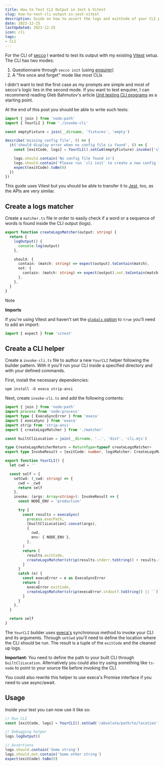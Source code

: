 ```yaml
---
title: How to Test CLI Output in Jest & Vitest
slug: how-to-test-cli-output-in-jest-vitest
description: Guide on how to assert the logs and exitCode of your CLI program when using Jest & Vitest
date: 2023-12-25
lastUpdated: 2023-12-25
icon: cli
tags:
- CLI
---
```


For the CLI of [secco](https://secco.lekoarts.de/) I wanted to test its output with my existing [Vitest](https://vitest.dev/) setup. The CLI has two modes:

1. Questionnaire through `secco init` (using [enquirer](https://github.com/enquirer/enquirer))
1. A "fire once and forget" mode like most CLIs

I didn't want to test the first case as my prompts are simple and most of secco's logic lies in the second mode. If you want to test enquirer, I can recommend reading Gleb Bahmutov's article [Unit testing CLI programs](https://glebbahmutov.com/blog/unit-testing-cli-programs/) as a starting point.

At the end of this post you should be able to write such tests:

```ts {{ title: 'tests/config.test.ts', highlight: [8] }}
import { join } from 'node:path'
import { YourCLI } from './invoke-cli'

const emptyFixture = join(__dirname, 'fixtures', 'empty')

describe('missing config file', () => {
  it('should display error when no config file is found', () => {
    const [exitCode, logs] = YourCLI().setCwd(emptyFixture).invoke(['start', '--verbose'])

    logs.should.contain('No config file found in')
    logs.should.contain('Please run `cli init` to create a new config file.')
    expect(exitCode).toBe(0)
  })
})
```

This guide uses Vitest but you should be able to transfer it to [Jest](https://jestjs.io/), too, as the APIs are very similar.

## Create a logs matcher

Create a `matcher.ts` file in order to easily check if a word or a sequence of words is found inside the CLI output (logs).

```ts {{ title: 'tests/matcher.ts' }}
export function createLogsMatcher(output: string) {
  return {
    logOutput() {
      console.log(output)
    },

    should: {
      contain: (match: string) => expect(output).toContain(match),
      not: {
        contain: (match: string) => expect(output).not.toContain(match),
      },
    },
  }
}
```

> [!NOTE]
> **Imports**
>
> If you're using Vitest and haven't set the [`globals` option](https://vitest.dev/config/#globals) to `true` you'll need to add an import:
> 
> ```ts
> import { expect } from 'vitest'
> ```

## Create a CLI helper

Create a `invoke-cli.ts` file to author a new `YourCLI` helper following the builder pattern. With it you'll run your CLI inside a specified directory and with your defined commands.

First, install the necessary dependencies:

```shell
npm install -D execa strip-ansi
```

Next, create `invoke-cli.ts` and add the following contents:

```ts {{ title: 'tests/invoke-cli.ts' }}
import { join } from 'node:path'
import process from 'node:process'
import type { ExecaSyncError } from 'execa'
import { execaSync } from 'execa'
import strip from 'strip-ansi'
import { createLogsMatcher } from './matcher'

const builtCliLocation = join(__dirname, '..', 'dist', 'cli.mjs')

type CreateLogsMatcherReturn = ReturnType<typeof createLogsMatcher>
export type InvokeResult = [exitCode: number, logsMatcher: CreateLogsMatcherReturn]

export function YourCLI() {
  let cwd = ''

  const self = {
    setCwd: (_cwd: string) => {
      cwd = _cwd
      return self
    },
    invoke: (args: Array<string>): InvokeResult => {
      const NODE_ENV = 'production'

      try {
        const results = execaSync(
          process.execPath,
          [builtCliLocation].concat(args),
          {
            cwd,
            env: { NODE_ENV },
          },
        )
        return [
          results.exitCode,
          createLogsMatcher(strip(results.stderr.toString() + results.stdout.toString())),
        ]
      }
      catch (e) {
        const execaError = e as ExecaSyncError
        return [
          execaError.exitCode,
          createLogsMatcher(strip(execaError.stdout?.toString() || ``)),
        ]
      }
    },
  }

  return self
}
```

The `YourCLI` builder uses [execa's](https://github.com/sindresorhus/execa) synchronous method to invoke your CLI and its arguments. Through `setCwd` you'll need to define the location where the CLI should be run. The result is a tuple of the `exitCode` and the cleaned up logs.

**Important:** You need to define the path to your built CLI through `builtCliLocation`. Alternatively you could also try using something like `ts-node` to point to your source file before invoking the CLI.

You could also rewrite this helper to use execa's Promise interface if you need to use async/await.

## Usage

Inside your test you can now use it like so:

```ts
// Run CLI
const [exitCode, logs] = YourCLI().setCwd('/absolute/path/to/location').invoke(['command', '--flag'])

// Debugging helper
logs.logOutput()

// Assertions
logs.should.contain('Some string')
logs.should.not.contain('Some other string')
expect(exitCode).toBe(0)
```
